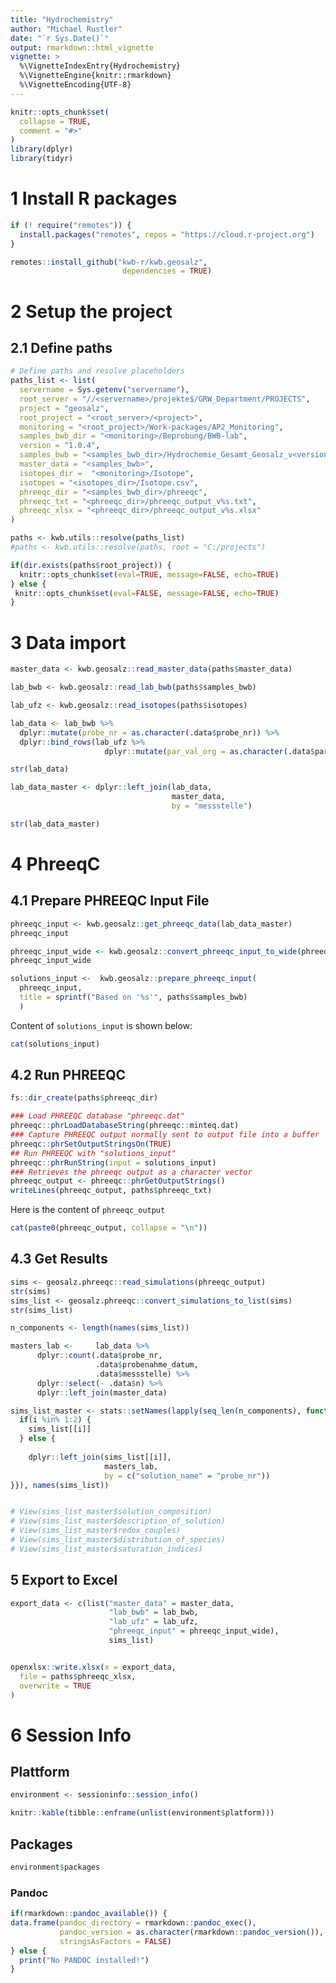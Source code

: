 ```yaml
---
title: "Hydrochemistry"
author: "Michael Rustler"
date: "`r Sys.Date()`"
output: rmarkdown::html_vignette
vignette: >
  %\VignetteIndexEntry{Hydrochemistry}
  %\VignetteEngine{knitr::rmarkdown}
  %\VignetteEncoding{UTF-8}
---
```


```r
knitr::opts_chunk$set(
  collapse = TRUE,
  comment = "#>"
)
library(dplyr)
library(tidyr)
```

# 1 Install R packages

```r
if (! require("remotes")) {
  install.packages("remotes", repos = "https://cloud.r-project.org")
}

remotes::install_github("kwb-r/kwb.geosalz", 
                         dependencies = TRUE)
```

# 2 Setup the project 

## 2.1 Define paths

```r
# Define paths and resolve placeholders
paths_list <- list(
  servername = Sys.getenv("servername"),
  root_server = "//<servername>/projekte$/GRW_Department/PROJECTS",
  project = "geosalz",
  root_project = "<root_server>/<project>",
  monitoring = "<root_project>/Work-packages/AP2_Monitoring",
  samples_bwb_dir = "<monitoring>/Beprobung/BWB-lab",
  version = "1.0.4",
  samples_bwb = "<samples_bwb_dir>/Hydrochemie_Gesamt_Geosalz_v<version>.xlsx",
  master_data = "<samples_bwb>",
  isotopes_dir =  "<monitoring>/Isotope",
  isotopes = "<isotopes_dir>/Isotope.csv",
  phreeqc_dir = "<samples_bwb_dir>/phreeqc",
  phreeqc_txt = "<phreeqc_dir>/phreeqc_output_v%s.txt",
  phreeqc_xlsx = "<phreeqc_dir>/phreeqc_output_v%s.xlsx"
)

paths <- kwb.utils::resolve(paths_list)
#paths <- kwb.utils::resolve(paths, root = "C:/projects")
```

```r
if(dir.exists(paths$root_project)) {
  knitr::opts_chunk$set(eval=TRUE, message=FALSE, echo=TRUE)
} else {
 knitr::opts_chunk$set(eval=FALSE, message=FALSE, echo=TRUE)
}
```


# 3 Data import


```r
master_data <- kwb.geosalz::read_master_data(paths$master_data)

lab_bwb <- kwb.geosalz::read_lab_bwb(paths$samples_bwb)

lab_ufz <- kwb.geosalz::read_isotopes(paths$isotopes)

lab_data <- lab_bwb %>% 
  dplyr::mutate(probe_nr = as.character(.data$probe_nr)) %>%
  dplyr::bind_rows(lab_ufz %>%  
                     dplyr::mutate(par_val_org = as.character(.data$par_val_org)))

str(lab_data)

lab_data_master <- dplyr::left_join(lab_data, 
                                    master_data,
                                    by = "messstelle")

str(lab_data_master)
```

# 4 PhreeqC

## 4.1 Prepare PHREEQC Input File

```r
phreeqc_input <- kwb.geosalz::get_phreeqc_data(lab_data_master)
phreeqc_input

phreeqc_input_wide <- kwb.geosalz::convert_phreeqc_input_to_wide(phreeqc_input)
phreeqc_input_wide 

solutions_input <-  kwb.geosalz::prepare_phreeqc_input(
  phreeqc_input,
  title = sprintf("Based on '%s'", paths$samples_bwb)
  )


```

Content of `solutions_input` is shown below:

```r
cat(solutions_input)
```

## 4.2 Run PHREEQC 

```r
fs::dir_create(paths$phreeqc_dir)

### Load PHREEQC database "phreeqc.dat"
phreeqc::phrLoadDatabaseString(phreeqc::minteq.dat)
### Capture PHREEQC output normally sent to output file into a buffer
phreeqc::phrSetOutputStringsOn(TRUE)
## Run PHREEQC with "solutions_input"
phreeqc::phrRunString(input = solutions_input)
### Retrieves the phreeqc output as a character vector
phreeqc_output <- phreeqc::phrGetOutputStrings()
writeLines(phreeqc_output, paths$phreeqc_txt)
```

Here is the content of `phreeqc_output`

```r
cat(paste0(phreeqc_output, collapse = "\n"))
```

## 4.3 Get Results

```r
sims <- geosalz.phreeqc::read_simulations(phreeqc_output)
str(sims)
sims_list <- geosalz.phreeqc::convert_simulations_to_list(sims)
str(sims_list)

n_components <- length(names(sims_list))

masters_lab <-     lab_data %>% 
      dplyr::count(.data$probe_nr,
                   .data$probenahme_datum, 
                   .data$messstelle) %>% 
      dplyr::select(- .data$n) %>% 
      dplyr::left_join(master_data)

sims_list_master <- stats::setNames(lapply(seq_len(n_components), function(i) {
  if(i %in% 1:2) {
    sims_list[[i]]
  } else {
    
    dplyr::left_join(sims_list[[i]],
                     masters_lab,
                     by = c("solution_name" = "probe_nr"))
}}), names(sims_list))


# View(sims_list_master$solution_composition)
# View(sims_list_master$description_of_solution)
# View(sims_list_master$redox_couples)
# View(sims_list_master$distribution_of_species)
# View(sims_list_master$saturation_indices)


```

## 5 Export to Excel

```r
export_data <- c(list("master_data" = master_data, 
                      "lab_bwb" = lab_bwb,
                      "lab_ufz" = lab_ufz,
                      "phreeqc_input" = phreeqc_input_wide),
                      sims_list)


openxlsx::write.xlsx(x = export_data,
  file = paths$phreeqc_xlsx,
  overwrite = TRUE
)
```


# 6 Session Info 

## Plattform

```r
environment <- sessioninfo::session_info()  

knitr::kable(tibble::enframe(unlist(environment$platform)))

```

## Packages

```r

environment$packages

```

### Pandoc

```r

if(rmarkdown::pandoc_available()) {
data.frame(pandoc_directory = rmarkdown::pandoc_exec(),
           pandoc_version = as.character(rmarkdown::pandoc_version()), 
           stringsAsFactors = FALSE)
} else {
  print("No PANDOC installed!")
}

```



